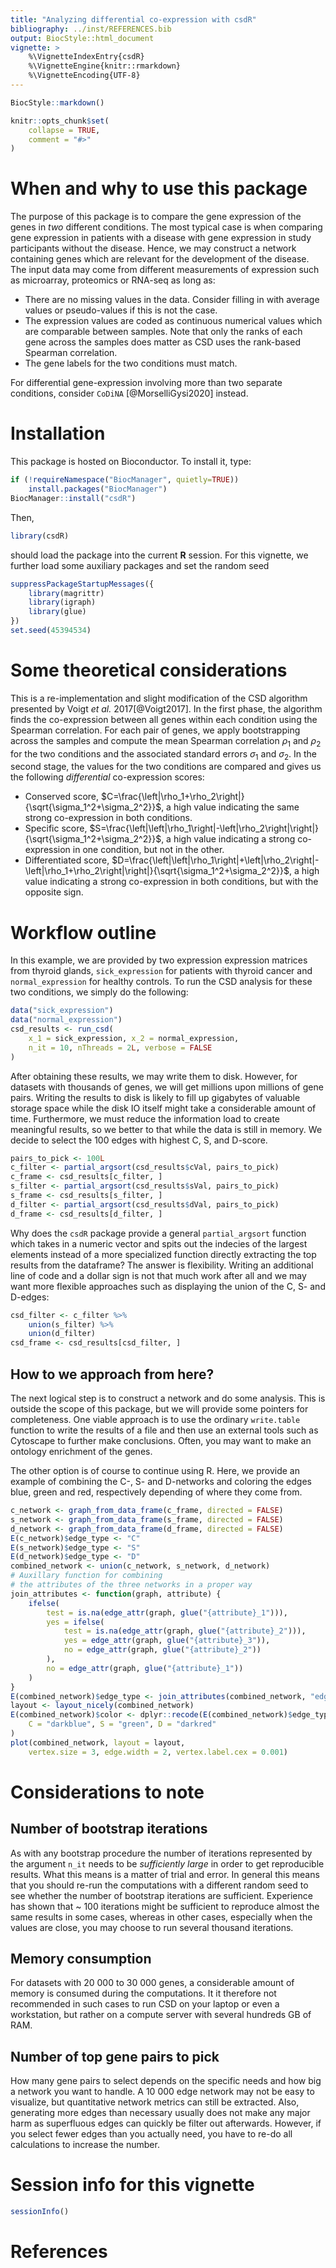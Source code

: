 ```yaml
---
title: "Analyzing differential co-expression with csdR"
bibliography: ../inst/REFERENCES.bib
output: BiocStyle::html_document
vignette: >
    %\VignetteIndexEntry{csdR}
    %\VignetteEngine{knitr::rmarkdown}
    %\VignetteEncoding{UTF-8}
---
```


```r
BiocStyle::markdown()
```

```r
knitr::opts_chunk$set(
    collapse = TRUE,
    comment = "#>"
)
```

# When and why to use this package
The purpose of this package is to compare the gene expression of the genes
in *two* different conditions.
The most typical case is when comparing gene expression in patients
with a disease with gene expression in study participants without the disease.
Hence, we may construct a network containing genes which are relevant
for the development of the disease.
The input data may come from different measurements of expression such as
microarray, proteomics or RNA-seq as long as:

- There are no missing values in the data.
Consider filling in with average values
or pseudo-values if this is not the case.
- The expression values are coded as continuous numerical values which
are comparable between samples.
Note that only the ranks of each gene across the samples does matter
as CSD uses the rank-based Spearman correlation.
- The gene labels for the two conditions must match.

For differential gene-expression involving more than two separate conditions,
consider `CoDiNA` [@MorselliGysi2020] instead.

# Installation

This package is hosted on Bioconductor. To install it, type:

```r
if (!requireNamespace("BiocManager", quietly=TRUE))
    install.packages("BiocManager")
BiocManager::install("csdR")
```

Then,

```r
library(csdR)
```

should load the package into the current **R** session.
For this vignette, we further load some auxiliary packages
and set the random seed

```r
suppressPackageStartupMessages({
    library(magrittr)
    library(igraph)
    library(glue)
})
set.seed(45394534)
```



# Some theoretical considerations

This is a re-implementation and slight modification of the CSD algorithm
presented by Voigt _et al._ 2017[@Voigt2017].
In the first phase, the algorithm finds the co-expression between
all genes within each condition using the Spearman correlation.
For each pair of genes, we apply bootstrapping across the samples
and compute the mean Spearman correlation
$\rho_1$ and $\rho_2$ for the two conditions and the associated
standard errors $\sigma_1$ and $\sigma_2$.
In the second stage, the values for the two conditions are compared and gives us
the following *differential* co-expression scores:

* Conserved score, 
$C=\frac{\left|\rho_1+\rho_2\right|}{\sqrt{\sigma_1^2+\sigma_2^2}}$,
a high value indicating the same strong co-expression in both conditions.
* Specific score,
$S=\frac{\left|\left|\rho_1\right|-\left|\rho_2\right|\right|}{\sqrt{\sigma_1^2+\sigma_2^2}}$,
a high value indicating a strong co-expression in one condition,
but not in the other.
* Differentiated score,
$D=\frac{\left|\left|\rho_1\right|+\left|\rho_2\right|-\left|\rho_1+\rho_2\right|\right|}{\sqrt{\sigma_1^2+\sigma_2^2}}$,
a high value indicating a strong co-expression in both conditions,
but with the opposite sign.




# Workflow outline

In this example, we are provided by two expression expression matrices
from thyroid glands,
`sick_expression` for patients with thyroid cancer
and `normal_expression` for healthy controls.
To run the CSD analysis for these two conditions, we simply do the following:
```r
data("sick_expression")
data("normal_expression")
csd_results <- run_csd(
    x_1 = sick_expression, x_2 = normal_expression,
    n_it = 10, nThreads = 2L, verbose = FALSE
)
```

After obtaining these results, we may write them to disk.
However, for datasets with thousands of genes,
we will get millions upon millions of gene pairs.
Writing the results to disk is likely to fill up gigabytes
of valuable storage space
while the disk IO itself might take a considerable amount of time.
Furthermore, we must reduce the information load to create meaningful results,
so we better to that while the data is still in memory.
We decide to select the 100 edges with highest C, S, and D-score.

```r
pairs_to_pick <- 100L
c_filter <- partial_argsort(csd_results$cVal, pairs_to_pick)
c_frame <- csd_results[c_filter, ]
s_filter <- partial_argsort(csd_results$sVal, pairs_to_pick)
s_frame <- csd_results[s_filter, ]
d_filter <- partial_argsort(csd_results$dVal, pairs_to_pick)
d_frame <- csd_results[d_filter, ]
```

Why does the `csdR` package provide a general `partial_argsort` function
which takes in a numeric vector 
and spits out the indecies of the largest elements
instead of a more specialized function
directly extracting the top results from the dataframe?
The answer is flexibility.
Writing an additional line of code and a dollar sign
is not that much work after all
and we may want more flexible approaches such
as displaying the union of the C, S- and D-edges:

```r
csd_filter <- c_filter %>%
    union(s_filter) %>%
    union(d_filter)
csd_frame <- csd_results[csd_filter, ]
```

## How to we approach from here?

The next logical step is to construct a network and do some analysis.
This is outside the scope of this package,
but we will provide some pointers for completeness.
One viable approach is to use the ordinary `write.table` function
to write the results of a file
and then use an external tools such as Cytoscape to further make conclusions.
Often, you may want to make an ontology enrichment of the genes.

The other option is of course to continue using R.
Here, we provide an example of combining the C-, S- and D-networks
and coloring the edges blue, green and red,
respectively depending of where they come from.
```r
c_network <- graph_from_data_frame(c_frame, directed = FALSE)
s_network <- graph_from_data_frame(s_frame, directed = FALSE)
d_network <- graph_from_data_frame(d_frame, directed = FALSE)
E(c_network)$edge_type <- "C"
E(s_network)$edge_type <- "S"
E(d_network)$edge_type <- "D"
combined_network <- union(c_network, s_network, d_network)
# Auxillary function for combining
# the attributes of the three networks in a proper way
join_attributes <- function(graph, attribute) {
    ifelse(
        test = is.na(edge_attr(graph, glue("{attribute}_1"))),
        yes = ifelse(
            test = is.na(edge_attr(graph, glue("{attribute}_2"))),
            yes = edge_attr(graph, glue("{attribute}_3")),
            no = edge_attr(graph, glue("{attribute}_2"))
        ),
        no = edge_attr(graph, glue("{attribute}_1"))
    )
}
E(combined_network)$edge_type <- join_attributes(combined_network, "edge_type")
layout <- layout_nicely(combined_network)
E(combined_network)$color <- dplyr::recode(E(combined_network)$edge_type,
    C = "darkblue", S = "green", D = "darkred"
)
plot(combined_network, layout = layout,
    vertex.size = 3, edge.width = 2, vertex.label.cex = 0.001)
```



# Considerations to note

## Number of bootstrap iterations
As with any bootstrap procedure the number of iterations represented by
the argument `n_it` needs to be *sufficiently large* 
in order to get reproducible results.
What this means is a matter of trial and error.
In general this means that you should re-run the computations
with a different random seed to see whether
the number of bootstrap iterations are sufficient.
Experience has shown that ~ 100 iterations might
be sufficient to reproduce almost the same results in some cases,
whereas in other cases,
especially when the values are close,
you may choose to run several thousand iterations.

## Memory consumption

For datasets with 20 000 to 30 000 genes,
a considerable amount of memory is consumed during the computations.
It it therefore not recommended in such cases to run CSD on your laptop
or even a workstation,
but rather on a compute server with several hundreds GB of RAM.

## Number of top gene pairs to pick

How many gene pairs to select depends on the specific needs
and how big a network you want to handle.
A 10 000 edge network may not be easy to visualize,
but quantitative network metrics can still be extracted.
Also, generating more edges than necessary usually does not make
any major harm as superfluous edges can quickly be filter out afterwards.
However, if you select fewer edges than you actually need,
you have to re-do all calculations to increase the number.

# Session info for this vignette
```r
sessionInfo()
```



# References
